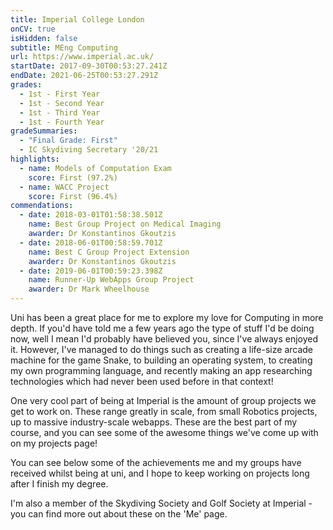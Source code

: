 ```yaml
---
title: Imperial College London
onCV: true
isHidden: false
subtitle: MEng Computing
url: https://www.imperial.ac.uk/
startDate: 2017-09-30T00:53:27.241Z
endDate: 2021-06-25T00:53:27.291Z
grades:
  - 1st - First Year
  - 1st - Second Year
  - 1st - Third Year
  - 1st - Fourth Year
gradeSummaries:
  - "Final Grade: First"
  - IC Skydiving Secretary '20/21
highlights:
  - name: Models of Computation Exam
    score: First (97.2%)
  - name: WACC Project
    score: First (96.4%)
commendations:
  - date: 2018-03-01T01:58:38.501Z
    name: Best Group Project on Medical Imaging
    awarder: Dr Konstantinos Gkoutzis
  - date: 2018-06-01T00:58:59.701Z
    name: Best C Group Project Extension
    awarder: Dr Konstantinos Gkoutzis
  - date: 2019-06-01T00:59:23.398Z
    name: Runner-Up WebApps Group Project
    awarder: Dr Mark Wheelhouse
---
```


Uni has been a great place for me to explore my love for Computing in more depth. If you'd have told me a few years ago the type of stuff I'd be doing now, well I mean I'd probably have believed you, since I've always enjoyed it. However, I've managed to do things such as creating a life-size arcade machine for the game Snake, to building an operating system, to creating my own programming language, and recently making an app researching technologies which had never been used before in that context!

One very cool part of being at Imperial is the amount of group projects we get to work on. These range greatly in scale, from small Robotics projects, up to massive industry-scale webapps. These are the best part of my course, and you can see some of the awesome things we've come up with on my projects page!

You can see below some of the achievements me and my groups have received whilst being at uni, and I hope to keep working on projects long after I finish my degree.

I'm also a member of the Skydiving Society and Golf Society at Imperial - you can find more out about these on the 'Me' page.
